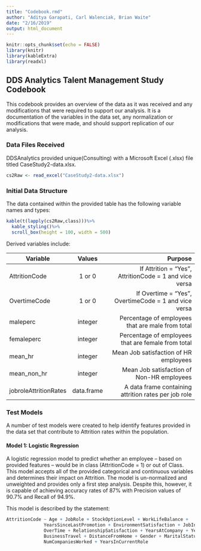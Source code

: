 ```yaml
---
title: "Codebook.rmd"
author: "Aditya Garapati, Carl Walenciak, Brian Waite"
date: "2/16/2019"
output: html_document
---
```


```r
knitr::opts_chunk$set(echo = FALSE)
library(knitr)
library(kableExtra)
library(readxl)
```

## DDS Analytics Talent Management Study Codebook

This codebook provides an overview of the data as it was received and any modifications that were required to support our analysis. It is a documentation of the variables in the data set, any normalization or modifications that were made, and should support replication of our analysis. 

### Data Files Received

DDSAnalytics provided unique(Consulting) with a Microsoft Excel (.xlsx) file titled CaseStudy2-data.xlsx. 

```r
cs2Raw <- read_excel("CaseStudy2-data.xlsx")
```

### Initial Data Structure

The data contained within the provided table has the following variable names and types: 
<br>

```r
kable(t(lapply(cs2Raw,class)))%>%
  kable_styling()%>%
  scroll_box(height = 100, width = 500)
```

Derived variables include: 

| Variable              | Values        | Purpose                                                |
|-----------------------|:-------------:|-------------------------------------------------------:|
| AttritionCode         | 1 or 0        | If Attrition = "Yes", AttritionCode = 1 and vice versa |
| OvertimeCode          | 1 or 0        | If Overtime = "Yes", OvertimeCode = 1 and vice versa   |
| maleperc              | integer       | Percentage of employees that are male from total       |
| femaleperc            | integer       | Percentage of employees that are female from total     |
| mean_hr               | integer       | Mean Job satisfaction of HR employees                  |
| mean_non_hr           | integer       | Mean Job satisfaction of Non-HR employees              |
| jobroleAttritionRates | data.frame    | A data frame containing attrition rates per job role   | 

### Test Models

A number of test models were created to help identify features provided in the data set that contribute to Attrition rates within the population. 

#### Model 1: Logistic Regression

A logistic regression model to predict whether an employee -- based on provided features -- would be in class (AttritionCode = 1) or out of Class. This model accepts all of the provided categorical and continuous variables and determines their impact on Attrition. The model is un-normalized and unweighted and provides only a first step analysis. Despite this, however, it is capable of achieving accuracy rates of 87% with Precision values of 90.7% and Recall of 94.9%. 

This model is described by the statement: 

```r
AttritionCode ~ Age + JobRole + StockOptionLevel + WorkLifeBalance + 
              YearsSinceLastPromotion + EnvironmentSatisfaction + JobInvolvement + 
              OverTime + RelationshipSatisfaction + YearsAtCompany + YearsWithCurrManager + 
              BusinessTravel + DistanceFromHome + Gender + MaritalStatus + 
              NumCompaniesWorked + YearsInCurrentRole
```

